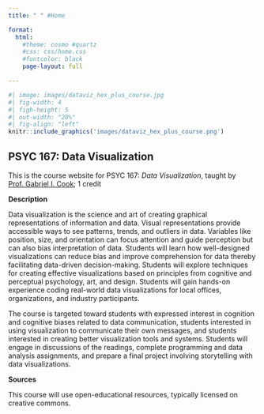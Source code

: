 ```yaml
---
title: " " #Home

format:
  html: 
    #theme: cosmo #quartz
    #css: css/home.css
    #fontcolor: black
    page-layout: full

---
```


```r
#| image: images/dataviz_hex_plus_course.jpg
#| fig-width: 4
#| figh-height: 5
#| out-width: "20%"
#| fig-align: "left"
knitr::include_graphics('images/dataviz_hex_plus_course.png')
```


## **PSYC 167: Data Visualization**

This is the course website for PSYC 167: *Data Visualization*, taught by [Prof. Gabriel I. Cook](https://gabrielcook.xyz); 1 credit

**Description**

Data visualization is the science and art of creating graphical representations of information and data. Visual representations provide accessible ways to see patterns, trends, and outliers in data. Variables like position, size, and orientation can focus attention and guide perception but can also bias interpretation of data. Students will learn how well-designed visualizations can reduce bias and improve comprehension for data thereby facilitating data-driven decision-making. Students will explore techniques for creating effective visualizations based on principles from cognitive and perceptual psychology, art, and design. Students will gain hands-on experience coding real-world data visualizations for local offices, organizations, and industry participants.

The course is targeted toward students with expressed interest in cognition and cognitive biases related to data communication, students interested in using visualization to communicate their own messages, and students interested in creating better visualization tools and systems. Students will engage in discussions of the readings, complete programming and data analysis assignments, and prepare a final project involving storytelling with data visualizations. 

**Sources**

This course will use open-educational resources, typically licensed on creative commons.
